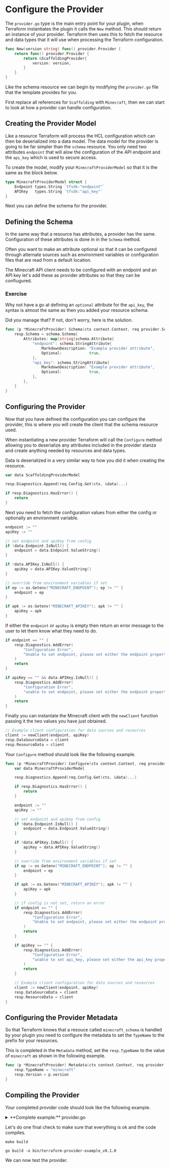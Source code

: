 # Configure the Provider

The `provider.go`  type is the main entry point for your plugin, when
Terraform instantiates the plugin it calls the `New` method. This should
return an instance of your provider. Terraform then uses this to fetch the
resource and data types that it will use when processing the Terraform
configuration.

```go
func New(version string) func() provider.Provider {
	return func() provider.Provider {
		return &ScaffoldingProvider{
			version: version,
		}
	}
}
```

Like the schema resource we can begin by modifying the `provider.go` file
that the template provides for you.

First replace all references for `Scaffolding` with `Minecraft`, then we can
start to look at how a provider can handle configuration.

## Creating the Provider Model

Like a resource Terraform will process the HCL configuration which can then
be deserialized into a data model. The data model for the provider is going
to be far simpler than the `schema` resource. You only need two attributes
`endpoint` that will alow the configuration of the API endpoint and the
`api_key` which is used to secure access.

To create the model, modify your `MinecraftProviderModel` so
that it is the same as the block below.

```go
type MinecraftProviderModel struct {
	Endpoint types.String `tfsdk:"endpoint"`
	APIKey   types.String `tfsdk:"api_key"`
}
```

Next you can define the schema for the provider.

## Defining the Schema

In the same way that a resource has attributes, a provider has the same.
Configuration of these attributes is done in in the `Schema` method.

Often you want to make an attribute optional so that it can be configured 
through alternate sources such as environment variables or configuration 
files that are read from a default location.

The Minecraft API client needs to be configured with an endpoint and an API key
let's add these as provider attributes so that they can be confiugured. 

### Exercise
Why not have a go at defining an `optional` attribute for the `api_key`,
the syntax is almost the same as then you added your resource schema.

Did you manage that? If not, don't worry, here is the solution.

```go
func (p *MinecraftProvider) Schema(ctx context.Context, req provider.SchemaRequest, resp *provider.SchemaResponse) {
	resp.Schema = schema.Schema{
		Attributes: map[string]schema.Attribute{
			"endpoint": schema.StringAttribute{
				MarkdownDescription: "Example provider attribute",
				Optional:            true,
			},
			"api_key": schema.StringAttribute{
				MarkdownDescription: "Example provider attribute",
				Optional:            true,
			},
		},
	}
}
```

## Configuring the Provider

Now that you have defined the configuration you can configure the provider,
this is where you will create the client that the schema resource used.

When instantiating a new provider Terraform will call the `Configure`
method allowing you to deserialize any attributes included in the provider
stanza and create anything needed by resources and data types.

Data is deserialized in a very similar way to how you did it when creating the 
resource.

```go
var data ScaffoldingProviderModel

resp.Diagnostics.Append(req.Config.Get(ctx, &data)...)

if resp.Diagnostics.HasError() {
	return
}
```

Next you need to fetch the configuration values from either the config
or optionally an environment variable.

```go
endpoint := ""
apiKey := ""

// set endpoint and apiKey from config
if !data.Endpoint.IsNull() {
	endpoint = data.Endpoint.ValueString()
}

if !data.APIKey.IsNull() {
	apiKey = data.APIKey.ValueString()
}

// override from environment variables if set
if ep := os.Getenv("MINECRAFT_ENDPOINT"); ep != "" {
	endpoint = ep
}

if apk := os.Getenv("MINECRAFT_APIKEY"); apk != "" {
	apiKey = apk
}
```

If either the `endpoint` or `apiKey` is empty then return
an error message to the user to let them know what they need to do.

```go
if endpoint == "" {
	resp.Diagnostics.AddError(
		"Configuration Error",
		"Unable to set endpoint, please set either the endpoint property in the provider or the environment variable 'MINECRAFT_ENDPOINT'",
	)
	return
}

if apiKey == "" && data.APIKey.IsNull() {
	resp.Diagnostics.AddError(
		"Configuration Error",
		"unable to set endpoint, please set either the endpoint property in the provider or the environment variable 'MINECRAFT_APIKEY'",
	)
	return
}
```

Finally you can instantate the Minecraft client with the `newClient` function
passing it the two values you have just obtained.

```go
// Example client configuration for data sources and resources
client := newClient(endpoint, apiKey)
resp.DataSourceData = client
resp.ResourceData = client	
```

Your `Configure` method should look like the following example.

```go
func (p *MinecraftProvider) Configure(ctx context.Context, req provider.ConfigureRequest, resp *provider.ConfigureResponse) {
	var data MinecraftProviderModel

	resp.Diagnostics.Append(req.Config.Get(ctx, &data)...)

	if resp.Diagnostics.HasError() {
		return
	}

	endpoint := ""
	apiKey := ""

	// set endpoint and apiKey from config
	if !data.Endpoint.IsNull() {
		endpoint = data.Endpoint.ValueString()
	}

	if !data.APIKey.IsNull() {
		apiKey = data.APIKey.ValueString()
	}

	// override from environment variables if set
	if ep := os.Getenv("MINECRAFT_ENDPOINT"); ep != "" {
		endpoint = ep
	}

	if apk := os.Getenv("MINECRAFT_APIKEY"); apk != "" {
		apiKey = apk
	}

	// if config is not set, return an error
	if endpoint == "" {
		resp.Diagnostics.AddError(
			"Configuration Error",
			"Unable to set endpoint, please set either the endpoint property in the provider or the environment variable 'MINECRAFT_ENDPOINT'",
		)
		return
	}

	if apiKey == "" {
		resp.Diagnostics.AddError(
			"Configuration Error",
			"unable to set api_key, please set either the api_key property in the provider or the environment variable 'MINECRAFT_APIKEY'",
		)
		return
	}

	// Example client configuration for data sources and resources
	client := newClient(endpoint, apiKey)
	resp.DataSourceData = client
	resp.ResourceData = client
}
```

## Configuring the Provider Metadata

So that Terraform knows that a resouce called `minecraft_schema` is handled
by your plugin you need to configure the metadata to set the `TypeName` to the
prefix for your resources.

This is completed in the `Metadata` method, set the `resp.TypeName` to the
value of `minecraft` as shown in the following example.

```go
func (p *MinecraftProvider) Metadata(ctx context.Context, req provider.MetadataRequest, resp *provider.MetadataResponse) {
	resp.TypeName = "minecraft"
	resp.Version = p.version
}
```
	
## Compiling the Provider

Your completed provider code should look like the following example.

<details>
  <summary>**Complete example:** provider.go</summary>

```go
// Copyright (c) HashiCorp, Inc.
// SPDX-License-Identifier: MPL-2.0

package provider

import (
	"context"

	"github.com/hashicorp/terraform-plugin-framework/datasource"
	"github.com/hashicorp/terraform-plugin-framework/provider"
	"github.com/hashicorp/terraform-plugin-framework/provider/schema"
	"github.com/hashicorp/terraform-plugin-framework/resource"
	"github.com/hashicorp/terraform-plugin-framework/types"
)

// Ensure MinecraftProvider satisfies various provider interfaces.
var _ provider.Provider = &MinecraftProvider{}

// MinecraftProvider defines the provider implementation.
type MinecraftProvider struct {
	// version is set to the provider version on release, "dev" when the
	// provider is built and ran locally, and "test" when running acceptance
	// testing.
	version string
}

// MinecraftProviderModel describes the provider data model.
type MinecraftProviderModel struct {
	Endpoint types.String `tfsdk:"endpoint"`
	APIKey   types.String `tfsdk:"api_key"`
}

func (p *MinecraftProvider) Metadata(ctx context.Context, req provider.MetadataRequest, resp *provider.MetadataResponse) {
	resp.TypeName = "minecraft"
	resp.Version = p.version
}

func (p *MinecraftProvider) Schema(ctx context.Context, req provider.SchemaRequest, resp *provider.SchemaResponse) {
	resp.Schema = schema.Schema{
		Attributes: map[string]schema.Attribute{
			"endpoint": schema.StringAttribute{
				MarkdownDescription: "Example provider attribute",
				Optional:            true,
			},
			"api_key": schema.StringAttribute{
				MarkdownDescription: "Example provider attribute",
				Optional:            true,
			},
		},
	}
}

func (p *MinecraftProvider) Configure(ctx context.Context, req provider.ConfigureRequest, resp *provider.ConfigureResponse) {
	var data MinecraftProviderModel

	resp.Diagnostics.Append(req.Config.Get(ctx, &data)...)

	if resp.Diagnostics.HasError() {
		return
	}

	endpoint := ""
	apiKey := ""

	// set endpoint and apiKey from config if they are not null
	if !data.Endpoint.IsNull() {
		endpoint = data.Endpoint.ValueString()
	}

	if !data.APIKey.IsNull() {
		endpoint = data.APIKey.ValueString()
	}

	// Configuration values are now available.
	// if data.Endpoint.IsNull() { /* ... */ }

	// Example client configuration for data sources and resources
	client := newClient(endpoint, apiKey)
	resp.DataSourceData = client
	resp.ResourceData = client
}

func (p *MinecraftProvider) Resources(ctx context.Context) []func() resource.Resource {
	return []func() resource.Resource{
		NewSchemaResource,
	}
}

func (p *MinecraftProvider) DataSources(ctx context.Context) []func() datasource.DataSource {
	return []func() datasource.DataSource{
		NewExampleDataSource,
	}
}

func New(version string) func() provider.Provider {
	return func() provider.Provider {
		return &MinecraftProvider{
			version: version,
		}
	}
}
```
</details>
	
Let's do one final check to make sure that everything is ok and the code compiles.

```shell
make build
```

```shell
go build -o bin/terraform-provider-example_v0.1.0
```

We can now test the provider.